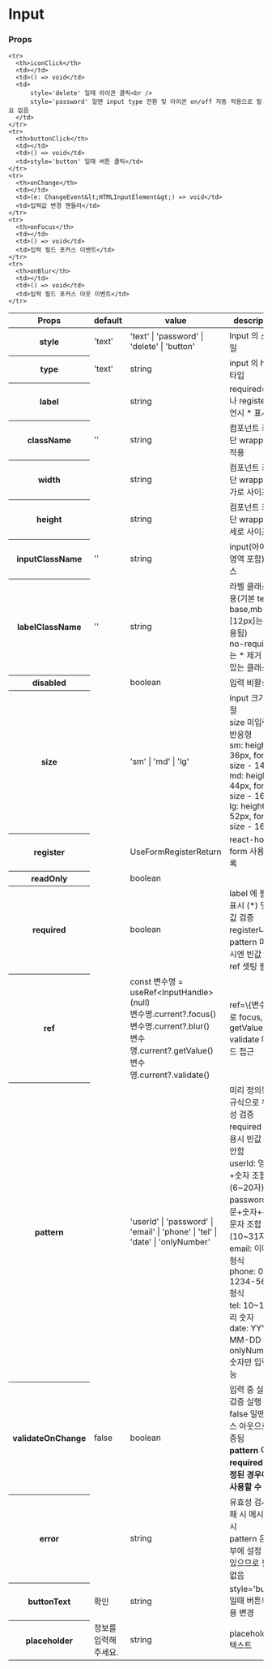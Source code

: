 
<Meta title="Input" name="Docs" of={Input} />

# Input

### Props

<table>
  <thead>
    <tr>
      <th>Props</th>
      <th>default</th>
      <th>value</th>
      <th>description</th>
    </tr>
  </thead>
  <tbody>
    <tr>
       <th>style</th>
       <td>'text'</td>
       <td>'text' | 'password' | 'delete' | 'button'</td>
       <td>Input 의 스타일</td>
    </tr>
    <tr>
      <th>type</th>
      <td>'text'</td>
      <td>string</td>
      <td>input 의 html 타입</td>
    </tr>
    <tr>
      <th>label</th>
      <td></td>
      <td>string</td>
      <td>required=true 나 register 선언시 * 표시</td>
    </tr>
    <tr>
      <th>className</th>
      <td>''</td>
      <td>string</td>
      <td>컴포넌트 최상단 wrapper에 적용</td>
    </tr>
    <tr>
      <th>width</th>
      <td></td>
      <td>string</td>
      <td>컴포넌트 최상단 wrapper의 가로 사이즈</td>
    </tr>
    <tr>
      <th>height</th>
      <td></td>
      <td>string</td>
      <td>컴포넌트 최상단 wrapper의 세로 사이즈</td>
    </tr>
    <tr>
      <th>inputClassName</th>
      <td>''</td>
      <td>string</td>
      <td>input(아이콘 영역 포함) 클래스</td>
    </tr>
    <tr>
      <th>labelClassName</th>
      <td>''</td>
      <td>string</td>
      <td>라벨 클래스 적용(기본 text-base,mb-[12px]는 미적용됨)<br />no-required는 * 제거 할수있는 클래스</td>
    </tr>
    <tr>
      <th>disabled</th>
      <td></td>
      <td>boolean</td>
      <td>입력 비활성화</td>
    </tr>
    <tr>
      <th>size</th>
      <td></td>
      <td>'sm' | 'md' | 'lg'</td>
      <td>
        input 크기 조절<br />
        size 미입력시 반응형<br />
        sm: height- 36px, font size - 14px<br />
        md: height- 44px, font size - 16px<br />
        lg: height- 52px, font size - 16px
      </td>
    </tr>
    <tr>
      <th>register</th>
      <td></td>
      <td>UseFormRegisterReturn</td>
      <td>react-hook-form 사용시 등록</td>
    </tr>
    <tr>
      <th>readOnly</th>
      <td></td>
      <td>boolean</td>
      <td></td>
    </tr>
    <tr>
      <th>required</th>
      <td></td>
      <td>boolean</td>
      <td>label 에 필수 표시 (*) 및 빈 값 검증<br />register나 pattern 미사용시엔 빈값 검증 ref 셋팅 필요</td>
    </tr>
    <tr>
      <th>ref</th>
      <td></td>
      <td>
        const 변수명 = useRef&lt;InputHandle&gt;(null)<br />
        변수명.current?.focus()<br />
        변수명.current?.blur()<br />
        변수명.current?.getValue()<br />
        변수명.current?.validate()
      </td>
      <td>ref=\{변수명\} 로 focus, blur, getValue, validate 메서드 접근</td>
    </tr>
    <tr>
      <th>pattern</th>
      <td></td>
      <td>'userId' | 'password' | 'email' | 'phone' | 'tel' | 'date' | 'onlyNumber'</td>
      <td>
        미리 정의된 정규식으로 유효성 검증<br />
        required 미사용시 빈값 검증 안함<br />
        userId: 영문자+숫자 조합 (6~20자)<br />
        password: 영문+숫자+특수문자 조합 (10~31자)<br />
        email: 이메일 형식<br />
        phone: 010-1234-5678 형식<br />
        tel: 10~11자리 숫자<br />
        date: YYYY-MM-DD 형식<br />
        onlyNumber: 숫자만 입력 가능
      </td>
    </tr>
    <tr>
      <th>validateOnChange</th>
      <td>false</td>
      <td>boolean</td>
      <td>
        입력 중 실시간 검증 실행<br />
        false 일땐 포커스 아웃으로 검증됨<br />
        <b>pattern 이나 required 가 설정된 경우에만 사용할 수 있음</b>
      </td>
    </tr>
    <tr>
      <th>error</th>
      <td></td>
      <td>string</td>
      <td>유효성 검사 실패 시 메시지 표시<br />pattern 은 내부에 설정 되어 있으므로 필요 없음</td>
    </tr>
    <tr>
      <th>buttonText</th>
      <td>확인</td>
      <td>string</td>
      <td>style='button' 일때 버튼의 내용 변경</td>
    </tr>
    <tr>
      <th>placeholder</th>
      <td>정보를 입력해주세요.</td>
      <td>string</td>
      <td>placeholder 텍스트</td>
    </tr>

    <tr>
      <th>iconClick</th>
      <td></td>
      <td>() => void</td>
      <td>
          style='delete' 일때 아이콘 클릭<br />
          style='password' 일땐 input type 전환 및 아이콘 on/off 자동 적용으로 필요 없음
      </td>
    </tr>
    <tr>
      <th>buttonClick</th>
      <td></td>
      <td>() => void</td>
      <td>style='button' 일때 버튼 클릭</td>
    </tr>
    <tr>
      <th>onChange</th>
      <td></td>
      <td>(e: ChangeEvent&lt;HTMLInputElement&gt;) => void</td>
      <td>입력값 변경 핸들러</td>
    </tr>
    <tr>
      <th>onFocus</th>
      <td></td>
      <td>() => void</td>
      <td>입력 필드 포커스 이벤트</td>
    </tr>
    <tr>
      <th>onBlur</th>
      <td></td>
      <td>() => void</td>
      <td>입력 필드 포커스 아웃 이벤트</td>
    </tr>
  </tbody>
</table>

<section className="grid grid-cols-2 gap-4">
    <Canvas of={Input.Text} />
    <Canvas of={Input.Password} />
    <Canvas of={Input.Delete} />
    <Canvas of={Input.Button} />
</section>

